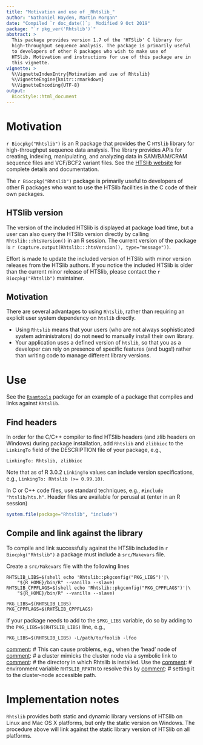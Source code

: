 ```yaml
---
title: "Motivation and use of _Rhtslib_"
author: "Nathaniel Hayden, Martin Morgan"
date: "Compiled `r doc_date()`;  Modified 9 Oct 2019"
package: "`r pkg_ver('Rhtslib')`"
abstract: >
  This package provides version 1.7 of the 'HTSlib' C library for
  high-throughput sequence analysis. The package is primarily useful
  to developers of other R packages who wish to make use of
  HTSlib. Motivation and instructions for use of this package are in
  this vignette.
vignette: >
  %\VignetteIndexEntry{Motivation and use of Rhtslib}
  %\VignetteEngine{knitr::rmarkdown}
  %\VignetteEncoding{UTF-8}
output:
  BiocStyle::html_document
---
```


# Motivation

`r Biocpkg("Rhtslib")` is an R package that provides the C `HTSlib`
library for high-throughput sequence data analysis. The library
provides APIs for creating, indexing, manipulating, and analyzing data
in SAM/BAM/CRAM sequence files and VCF/BCF2 variant files. See the
[HTSlib website](http://www.htslib.org/) for complete details and
documentation.

The `r Biocpkg("Rhtslib")` package is primarily useful to developers
of other R packages who want to use the HTSlib facilities in the C
code of their own packages.

## HTSlib version

The version of the included HTSlib is displayed at package load time,
but a user can also query the HTSlib version directly by calling
`Rhtslib:::htsVersion()` in an R session. The current version of the
package is `r (capture.output(Rhtslib:::htsVersion(), type="message"))`.

Effort is made to update the included version of HTSlib with minor
version releases from the HTSlib authors. If you notice the included
HTSlib is older than the current minor release of HTSlib, please
contact the `r Biocpkg("Rhtslib")` maintainer.

## Motivation

There are several advantages to using `Rhtslib`, rather than requiring
an explicit user system dependency on `htslib` directly.

- Using `Rhtslib` means that your users (who are not always
  sophisticated system administrators) do not need to manually install
  their own library.
- Your application uses a defined version of `htslib`, so that you as
  a developer can rely on presence of specific features (and bugs!)
  rather than writing code to manage different library versions.

# Use

See the [`Rsamtools`](https://github.com/Bioconductor/Rsamtools) package
for an example of a package that compiles and links against `Rhtslib`.

## Find headers

In order for the C/C++ compiler to find HTSlib headers (and zlib
headers on Windows) during package installation, add `Rhtslib` and
`zlibbioc` to the `LinkingTo` field of the DESCRIPTION file of your
package, e.g.,

    LinkingTo: Rhtslib, zlibbioc

Note that as of R 3.0.2 `LinkingTo` values can include version
specifications, e.g., `LinkingTo: Rhtslib (>= 0.99.10)`.

In C or C++ code files, use standard techniques, e.g., `#include
"htslib/hts.h"`. Header files are available for perusal at (enter
in an R session)

```R
system.file(package="Rhtslib", "include")
```

## Compile and link against the library

To compile and link successfully against the HTSlib included in
`r Biocpkg("Rhtslib")` a package must include a `src/Makevars` file.

Create a `src/Makevars` file with the following lines

    RHTSLIB_LIBS=$(shell echo 'Rhtslib::pkgconfig("PKG_LIBS")'|\
        "${R_HOME}/bin/R" --vanilla --slave)
    RHTSLIB_CPPFLAGS=$(shell echo 'Rhtslib::pkgconfig("PKG_CPPFLAGS")'|\
        "${R_HOME}/bin/R" --vanilla --slave)

    PKG_LIBS=$(RHTSLIB_LIBS)
    PKG_CPPFLAGS=$(RHTSLIB_CPPFLAGS)

If your package needs to add to the `$PKG_LIBS` variable, do so by adding
to the `PKG_LIBS=$(RHTSLIB_LIBS)` line, e.g.,

    PKG_LIBS=$(RHTSLIB_LIBS) -L/path/to/foolib -lfoo

[comment]: # H.P. - May 3, 2019: We've switched to static linking on
[comment]: # Linux so this is no longer relevant.
[comment]: #
[comment]: # The Linux implementation embeds the location of the hts
[comment]: # library in the Rhtslib shared object via the compiler
[comment]: # flag `-Wl,rpath,path`, where path is determined by
[comment]: # `system.file("usrlib", package="Rhtslib")`. The
[comment]: # path determined by `system.file()` is from `.libPaths()`,
[comment]: # and has resolved symbolic links to their actual path.
[comment]: # This can cause problems, e.g., when the 'head' node of
[comment]: # a cluster mimicks the cluster node via a symbolic link to
[comment]: # the directory in which Rhtslib is installed. Use the
[comment]: # environment variable `RHTSLIB_RPATH` to resolve this by
[comment]: # setting it to the cluster-node accessible path.

# Implementation notes

`Rhtslib` provides both static and dynamic library versions of HTSlib
on Linux and Mac OS X platforms, but only the static version on
Windows. The procedure above will link against the static library
version of HTSlib on all platforms.

